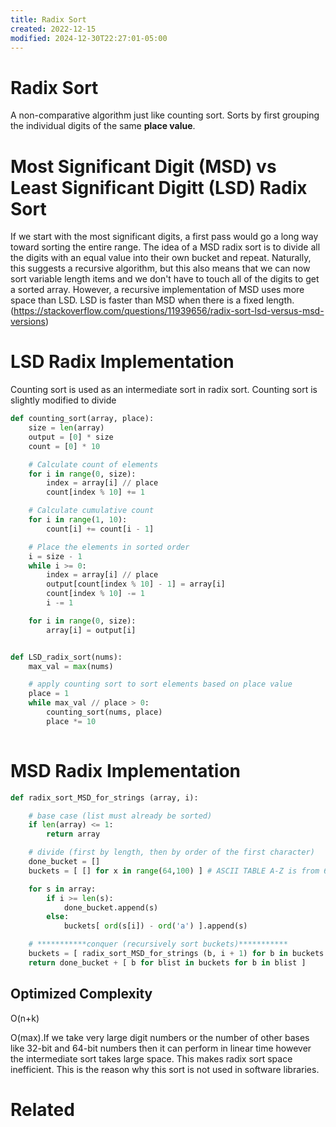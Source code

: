 ```yaml
---
title: Radix Sort
created: 2022-12-15
modified: 2024-12-30T22:27:01-05:00
---
```


# Radix Sort
A non-comparative algorithm just like counting sort.
Sorts by first grouping the individual digits of the same **place value**. 

# Most Significant Digit (MSD) vs Least Significant Digitt (LSD) Radix Sort
If we start with the most significant digits, a first pass would go a long way toward sorting the entire range. The idea of a MSD radix sort is to divide all the digits with an equal value into their own bucket and repeat. Naturally, this suggests a recursive algorithm, but this also means that we can now sort variable length items and we don't have to touch all of the digits to get a sorted array. However, a recursive implementation of MSD uses more space than LSD. LSD is faster than MSD when there is a fixed length. (https://stackoverflow.com/questions/11939656/radix-sort-lsd-versus-msd-versions)
# LSD Radix Implementation

Counting sort is used as an intermediate sort in radix sort. Counting sort is slightly modified to divide 

```python
def counting_sort(array, place):
    size = len(array)
    output = [0] * size
    count = [0] * 10

    # Calculate count of elements
    for i in range(0, size):
        index = array[i] // place
        count[index % 10] += 1

    # Calculate cumulative count
    for i in range(1, 10):
        count[i] += count[i - 1]

    # Place the elements in sorted order
    i = size - 1
    while i >= 0:
        index = array[i] // place
        output[count[index % 10] - 1] = array[i]
        count[index % 10] -= 1
        i -= 1

    for i in range(0, size):
        array[i] = output[i]


def LSD_radix_sort(nums):
	max_val = max(nums)

	# apply counting sort to sort elements based on place value
	place = 1
	while max_val // place > 0:
		counting_sort(nums, place)
		place *= 10
		
```

# MSD Radix Implementation

```python
def radix_sort_MSD_for_strings (array, i):

    # base case (list must already be sorted)
    if len(array) <= 1:
        return array

    # divide (first by length, then by order of the first character)
    done_bucket = []
    buckets = [ [] for x in range(64,100) ] # ASCII TABLE A-Z is from 64 to 90

    for s in array:
        if i >= len(s):
            done_bucket.append(s)
        else:
            buckets[ ord(s[i]) - ord('a') ].append(s)

    # ***********conquer (recursively sort buckets)***********
    buckets = [ radix_sort_MSD_for_strings (b, i + 1) for b in buckets ]
    return done_bucket + [ b for blist in buckets for b in blist ]
```

## Optimized Complexity

<CustomCallout type="Time-Complexity" title="Time Complexity">O(n+k)</CustomCallout>

<CustomCallout type="Space-Complexity" title="Space Complexity">O(max).If we take very large digit numbers or the number of other bases like 32-bit and 64-bit numbers then it can perform in linear time however the intermediate sort takes large space.</CustomCallout>
This makes radix sort space inefficient. This is the reason why this sort is not used in software libraries.



# Related
